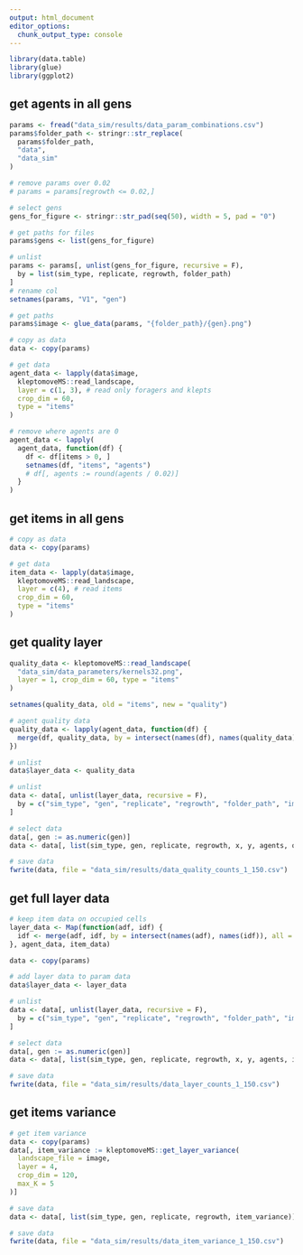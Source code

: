 ```yaml
---
output: html_document
editor_options: 
  chunk_output_type: console
---
```


```r
library(data.table)
library(glue)
library(ggplot2)
```

## get agents in all gens

```r
params <- fread("data_sim/results/data_param_combinations.csv")
params$folder_path <- stringr::str_replace(
  params$folder_path,
  "data",
  "data_sim"
)

# remove params over 0.02
# params = params[regrowth <= 0.02,]

# select gens
gens_for_figure <- stringr::str_pad(seq(50), width = 5, pad = "0")

# get paths for files
params$gens <- list(gens_for_figure)

# unlist
params <- params[, unlist(gens_for_figure, recursive = F),
  by = list(sim_type, replicate, regrowth, folder_path)
]
# rename col
setnames(params, "V1", "gen")

# get paths
params$image <- glue_data(params, "{folder_path}/{gen}.png")

# copy as data
data <- copy(params)
```

```r
# get data
agent_data <- lapply(data$image,
  kleptomoveMS::read_landscape,
  layer = c(1, 3), # read only foragers and klepts
  crop_dim = 60,
  type = "items"
)

# remove where agents are 0
agent_data <- lapply(
  agent_data, function(df) {
    df <- df[items > 0, ]
    setnames(df, "items", "agents")
    # df[, agents := round(agents / 0.02)]
  }
)
```

## get items in all gens

```r
# copy as data
data <- copy(params)

# get data
item_data <- lapply(data$image,
  kleptomoveMS::read_landscape,
  layer = c(4), # read items
  crop_dim = 60,
  type = "items"
)
```

## get quality layer

```r
quality_data <- kleptomoveMS::read_landscape(
  "data_sim/data_parameters/kernels32.png",
  layer = 1, crop_dim = 60, type = "items"
)

setnames(quality_data, old = "items", new = "quality")

# agent quality data
quality_data <- lapply(agent_data, function(df) {
  merge(df, quality_data, by = intersect(names(df), names(quality_data)), all = F)
})

# unlist
data$layer_data <- quality_data

# unlist
data <- data[, unlist(layer_data, recursive = F),
  by = c("sim_type", "gen", "replicate", "regrowth", "folder_path", "image")
]

# select data
data[, gen := as.numeric(gen)]
data <- data[, list(sim_type, gen, replicate, regrowth, x, y, agents, quality)]

# save data
fwrite(data, file = "data_sim/results/data_quality_counts_1_150.csv")
```


## get full layer data

```r
# keep item data on occupied cells
layer_data <- Map(function(adf, idf) {
  idf <- merge(adf, idf, by = intersect(names(adf), names(idf)), all = FALSE)
}, agent_data, item_data)

data <- copy(params)

# add layer data to param data
data$layer_data <- layer_data

# unlist
data <- data[, unlist(layer_data, recursive = F),
  by = c("sim_type", "gen", "replicate", "regrowth", "folder_path", "image")
]

# select data
data[, gen := as.numeric(gen)]
data <- data[, list(sim_type, gen, replicate, regrowth, x, y, agents, items)]

# save data
fwrite(data, file = "data_sim/results/data_layer_counts_1_150.csv")
```

## get items variance

```r
# get item variance
data <- copy(params)
data[, item_variance := kleptomoveMS::get_layer_variance(
  landscape_file = image,
  layer = 4,
  crop_dim = 120,
  max_K = 5
)]

# save data
data <- data[, list(sim_type, gen, replicate, regrowth, item_variance)]

# save data
fwrite(data, file = "data_sim/results/data_item_variance_1_150.csv")
```


